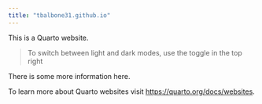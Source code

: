 ```yaml
---
title: "tbalbone31.github.io"
---
```


This is a Quarto website.

> To switch between light and dark modes, use the toggle in the top right

There is some more information here.

To learn more about Quarto websites visit <https://quarto.org/docs/websites>.
